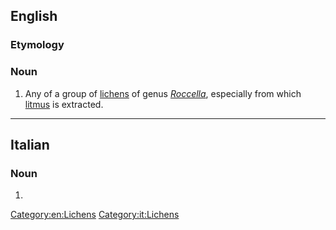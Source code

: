 {{also|Roccella}}
==English==
{{rfimage}}
{{wikipedia|Rocella (lichen)}}
{{wikispecies}}

===Etymology===
{{rfe|lang=en}}

===Noun===
{{en-noun}}

# Any of a group of [[lichen]]s of genus ''[[Roccella]]'', especially {{taxlink|Rocella tinctoria|species|noshow=1}} from which [[litmus]] is extracted.

[[Category:en:Lichens]]

----

==Italian==

===Noun===
{{it-noun|f}}

# {{l/en|roccella}}

[[Category:it:Lichens]]